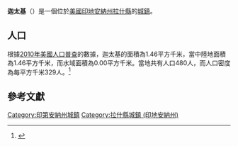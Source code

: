 {{noteTA
|G1=USState
|G2=地名
|G3=Unit
}}
{{Infobox settlement
|name            = 迦太基
|native_name = Carthage
|settlement_type          = [[鎮|城鎮]]
|image_skyline            = Carthage, Indiana.jpg
|imagesize                = 250px
|image_map                = Rush County Indiana Incorporated and Unincorporated areas Carthage Highlighted 1810612.svg
|mapsize                  = 250px
|subdivision_type         = [[世界政區索引|國家]]
|subdivision_type1        = [[美国州份|州份]]
|subdivision_type2        = [[印地安納州行政區劃|縣]]
|subdivision_name         = [[美国|美国]]
|subdivision_name1        = [[印地安納州|印地安納州]]
|subdivision_name2        = [[拉什縣_(印地安納州)|拉什縣]]
|elevation_ft             = 876
|elevation_m              = 267
|timezone                 = [[北美东部时区|CST]]
|area_total_km2           = 1.46
|area_land_km2            = 1.46
|area_water_km2           = 0.00
|area_total_sq_mi         = 
|area_land_sq_mi          = 
|area_water_sq_mi         = 
|population_as_of         = [[2010年美國人口普查|2010]]
|population_footnotes     = 
|population_total         = 480
|population_density_km2   = auto
|population_density_sq_mi = auto
|utc_offset               = -5
|coordinates              = {{coord|39|44|21|N|85|34|14|W|display=inline,title}}
| coor_pinpoint           = 
| coordinates_footnotes   = 
|timezone_DST             = EDT
|utc_offset_DST           = -4
|postal_code_type         = [[美國郵區編號|郵區編號]]
|postal_code              = 46115
|area_code                = {{link-en|电话区号812|Area code 812|812}}
|blank_name = [[地名信息系统|GNIS ID]]
|blank_info = 432194<ref name="GNIS">{{cite gnis|432194|Carthage}}</ref>
}}
'''迦太基'''（{{lang-en|Carthage}}）是一個位於[[美國|美國]][[印地安納州|印地安納州]][[拉什縣_(印地安納州)|拉什縣]]的[[鎮|城鎮]]。

== 人口 ==
根據[[2010年美國人口普查|2010年美國人口普查]]的數據，迦太基的面積為1.46平方千米，當中陸地面積為1.46平方千米，而水域面積為0.00平方千米。當地共有人口480人，而人口密度為每平方千米329人。<ref name="GR8">{{cite web|url=http://factfinder2.census.gov|publisher=[[美国人口调查局|美国人口调查局]]|accessdate=2011-05-14|title=American FactFinder|archive-date=2013-09-11|archive-url=https://web.archive.org/web/20130911234518/http://factfinder2.census.gov/|dead-url=no}}</ref>

== 參考文獻 ==
{{reflist}}
{{拉什縣 (印地安納州)}}
{{Indiana-geo-stub}}
{{DEFAULTSORT:Carthage, Indiana}}
[[Category:印第安納州城鎮|Category:印第安納州城鎮]]
[[Category:拉什縣城鎮_(印地安納州)|Category:拉什縣城鎮 (印地安納州)]]
<nowiki></nowiki>